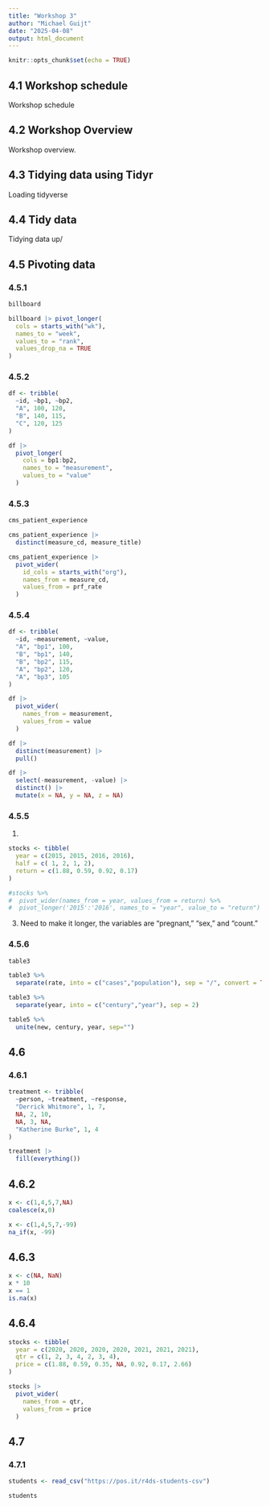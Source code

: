 ```yaml
---
title: "Workshop 3"
author: "Michael Guijt"
date: "2025-04-08"
output: html_document
---
```


```r
knitr::opts_chunk$set(echo = TRUE)
```

## 4.1 Workshop schedule

Workshop schedule

## 4.2 Workshop Overview

Workshop overview.

## 4.3 Tidying data using Tidyr

Loading tidyverse

## 4.4 Tidy data

Tidying data up/

## 4.5 Pivoting data

### 4.5.1

```r
billboard

billboard |> pivot_longer(
  cols = starts_with("wk"),
  names_to = "week",
  values_to = "rank",
  values_drop_na = TRUE
)
```

### 4.5.2

```r
df <- tribble(
  ~id, ~bp1, ~bp2,
  "A", 100, 120,
  "B", 140, 115,
  "C", 120, 125
)

df |> 
  pivot_longer(
    cols = bp1:bp2,
    names_to = "measurement",
    values_to = "value"
  )
```

### 4.5.3

```r
cms_patient_experience

cms_patient_experience |> 
  distinct(measure_cd, measure_title)

cms_patient_experience |> 
  pivot_wider(
    id_cols = starts_with("org"),
    names_from = measure_cd,
    values_from = prf_rate
  )
```

### 4.5.4

```r
df <- tribble(
  ~id, ~measurement, ~value,
  "A", "bp1", 100,
  "B", "bp1", 140,
  "B", "bp2", 115,
  "A", "bp2", 120,
  "A", "bp3", 105
)

df |> 
  pivot_wider(
    names_from = measurement,
    values_from = value
  )

df |>
  distinct(measurement) |>
  pull()

df |>
  select(-measurement, -value) |>
  distinct() |>
  mutate(x = NA, y = NA, z = NA)
```

### 4.5.5

1.

```r
stocks <- tibble(
  year = c(2015, 2015, 2016, 2016),
  half = c( 1, 2, 1, 2),
  return = c(1.88, 0.59, 0.92, 0.17)
)

#stocks %>% 
#  pivot_wider(names_from = year, values_from = return) %>%
#  pivot_longer('2015':'2016', names_to = "year", value_to = "return") 

```

3. Need to make it longer, the variables are "pregnant," "sex," and "count." 

### 4.5.6

```r
table3

table3 %>%
  separate(rate, into = c("cases","population"), sep = "/", convert = TRUE)

table3 %>%
  separate(year, into = c("century","year"), sep = 2)

table5 %>%
  unite(new, century, year, sep="")
```

## 4.6

### 4.6.1

```r
treatment <- tribble(
  ~person, ~treatment, ~response,
  "Derrick Whitmore", 1, 7, 
  NA, 2, 10,
  NA, 3, NA, 
  "Katherine Burke", 1, 4
)

treatment |>
  fill(everything())
```

## 4.6.2

```r
x <- c(1,4,5,7,NA)
coalesce(x,0)

x <- c(1,4,5,7,-99)
na_if(x, -99)
```

## 4.6.3

```r
x <- c(NA, NaN)
x * 10
x == 1
is.na(x)
```

## 4.6.4

```r
stocks <- tibble(
  year = c(2020, 2020, 2020, 2020, 2021, 2021, 2021),
  qtr = c(1, 2, 3, 4, 2, 3, 4),
  price = c(1.88, 0.59, 0.35, NA, 0.92, 0.17, 2.66)
)

stocks |>
  pivot_wider(
    names_from = qtr,
    values_from = price
  )
```

## 4.7

### 4.7.1

```r
students <- read_csv("https://pos.it/r4ds-students-csv")

students
```








